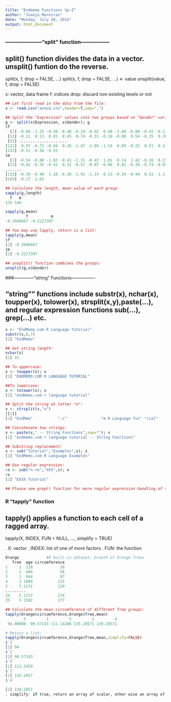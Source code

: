 ```yaml
---
title: "Endmemo Functions Sp-Z"
author: "Juanjo Moreiras"
date: "Monday, July 28, 2014"
output: html_document
---
```


### ---------------------"split" function-----------------

## split() function divides the data in a vector. unsplit() funtion do the reverse.

split(x, f, drop = FALSE, ...)
split(x, f, drop = FALSE, ...) <- value
unsplit(value, f, drop = FALSE)

x: vector, data frame
f: indices
drop: discard non existing levels or not

```r
## Let first read in the data from the file:
x <- read.csv("anova.csv",header=T,sep=",")

## Split the "Expression" values into two groups based on "Gender" variable, "f" for female group, and "m" for male group:
g <- split(x$Expression, x$Gender); g
$f
  [1] -0.66 -1.15 -0.30 -0.40 -0.24 -0.92  0.48 -1.68 -0.80 -0.55 -0.11 -1.26
 [13] -0.11  0.13  0.81  0.45  0.74 -0.31 -0.18 -0.08  0.54 -0.35  0.38 -0.39
 [25] .....................
[121]  0.97 -0.72 -0.04  0.38 -1.87 -2.09 -1.54  0.09 -0.25  0.51  0.33 -1.29
[133] -0.51 -0.50 -0.52
$m
  [1] -0.54 -0.80 -1.03 -0.41 -1.31 -0.43  1.01  0.14  1.42 -0.16  0.15 -0.62
 [13] -0.42 -0.35 -0.42  0.32 -0.57 -0.07 -0.06  0.02 -0.39 -0.74 -0.09 -0.03...
.......
[133] -0.39 -0.40  1.18 -0.30 -1.91 -1.14  0.13 -0.34 -0.44  0.52  1.11 -0.89
[145] -0.17 -1.62

## Calculate the length, mean value of each group:
sapply(g,length)
  f   m 
135 146 

sapply(g,mean)
         f          m 
-0.3946667 -0.2227397

## You may use lapply, return is a list:
lapply(g,mean)
$f
[1] -0.3946667
$m
[1] -0.2227397

## unsplit() function combines the groups:
unsplit(g,x$Gender)
```

###--------------"string" Functions----------------

## "string"" functions include substr(x), nchar(x), toupper(x), tolower(x), strsplit(x,y),paste(...), and regular expression functions sub(...), grep(...) etc.

```r
s <- "EndMemo.com R Language Tutorial"
substr(s,0,7)
[1] "EndMemo"

## Get string length: 
nchar(s)
[1] 31

## To uppercase:
x <- toupper(s); x
[1] "ENDMEMO.COM R LANGUAGE TUTORIAL"

##To lowercase:
x <- tolower(s); x
[1] "endmemo.com r language tutorial"

## Split the string at letter "o":
x <- strsplit(s,"o")
[[1]]
[1] "EndMem"           ".c"               "m R Language Tut" "rial"

## Concatenate two strings:
x <- paste(x," -- String Functions",sep=""); x
[1] "endmemo.com r language tutorial -- String Functions"

## Substring replacement:
x <- sub("Tutorial","Examples",s); x
[1] "EndMemo.com R Language Examples"

## Use regular expression:
>x <- sub("n.+e","XXX",s); x
>x
[1] "EXXX Tutorial"

## Please see grep() function for more regular expression handling of string.
```

### R "tapply" function

## tapply() applies a function to each cell of a ragged array.

tapply(X, INDEX, FUN = NULL, ..., simplify = TRUE)

. X: vector
. INDEX: list of one of more factors
. FUN: the function
```r
Orange            #R built-in dataset, Growth of Orange Trees
   Tree  age circumference
1     1  118            30
2     1  484            58
3     1  664            87
4     1 1004           115
5     1 1231           120
.........
34    5 1372           174
35    5 1582           177

## Calculate the mean circumference of different Tree groups:
tapply(Orange$circumference,Orange$Tree,mean)
        3         1         5         2         4 
 94.00000  99.57143 111.14286 135.28571 139.28571 

# Return a list:
tapply(Orange$circumference,Orange$Tree,mean,simplify=FALSE)
$`3`
[1] 94
$`1`
[1] 99.57143
$`5`
[1] 111.1429
$`2`
[1] 135.2857
$`4`

[1] 139.2857
. simplify: if true, return an array of scalar, other wise an array of list
```

